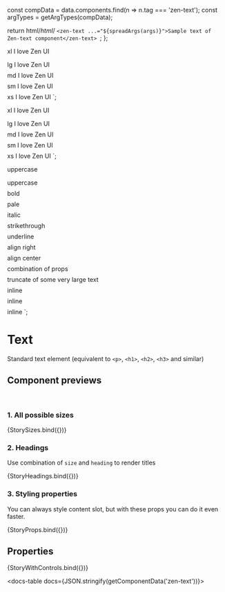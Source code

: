 
const compData = data.components.find(n => n.tag === 'zen-text');
const argTypes = getArgTypes(compData);

<Meta title="Typography/Text" component="zen-text" argTypes={argTypes} />

  return html/*html*/ `<zen-text ...="${spreadArgs(args)}">Sample text of Zen-text component</zen-text> `;
};

  <zen-text size="xl">xl I love Zen UI</zen-text>
  <div style="margin-top: 0.5rem"></div>
  <zen-text size="lg">lg I love Zen UI</zen-text>
  <div style="margin-top: 0.5rem"></div>
  <zen-text size="md">md I love Zen UI</zen-text>
  <div style="margin-top: 0.5rem"></div>
  <zen-text size="sm">sm I love Zen UI</zen-text>
  <div style="margin-top: 0.5rem"></div>
  <zen-text size="xs">xs I love Zen UI</zen-text>
`;

  <zen-text size="xl" heading>xl I love Zen UI</zen-text>
  <div style="margin-top: 0.5rem"></div>
  <zen-text size="lg" heading>lg I love Zen UI</zen-text>
  <div style="margin-top: 0.5rem"></div>
  <zen-text size="md" heading>md I love Zen UI</zen-text>
  <div style="margin-top: 0.5rem"></div>
  <zen-text size="sm" heading>sm I love Zen UI</zen-text>
  <div style="margin-top: 0.5rem"></div>
  <zen-text size="xs" heading>xs I love Zen UI</zen-text>
`;

  <zen-text uppercase>uppercase</zen-text>
  <div style="margin-top: 0.5rem"></div>
  <zen-text uppercase>uppercase</zen-text>
  <div style="margin-top: 0.5rem"></div>
  <zen-text bold>bold</zen-text>
  <div style="margin-top: 0.5rem"></div>
  <zen-text pale>pale</zen-text>
  <div style="margin-top: 0.5rem"></div>
  <zen-text italic>italic</zen-text>
  <div style="margin-top: 0.5rem"></div>
  <zen-text strikethrough>strikethrough</zen-text>
  <div style="margin-top: 0.5rem"></div>
  <zen-text underline>underline</zen-text>
  <div style="margin-top: 0.5rem"></div>
  <zen-text style="max-width: 200px" align="right">align right</zen-text>
  <div style="margin-top: 0.5rem"></div>
  <zen-text style="max-width: 200px" align="center">align center</zen-text>
  <div style="margin-top: 0.5rem"></div>
  <zen-text bold italic>combination of props</zen-text>
  <div style="margin-top: 0.5rem"></div>
  <zen-text style="max-width: 200px" truncate> truncate of some very large text </zen-text>
  <div style="margin-top: 0.5rem"></div>
  <zen-text inline bold>inline</zen-text>
  <div style="margin-top: 0.5rem"></div>
  <zen-text inline italic>inline</zen-text>
  <div style="margin-top: 0.5rem"></div>
  <zen-text inline uppercase>inline</zen-text>
`;

# Text

Standard text element (equivalent to `<p>`, `<h1>`, `<h2>`, `<h3>` and similar)

## Component previews

<br />

### 1. All possible sizes

<Canvas>
  <Story name="sizes">{StorySizes.bind({})}</Story>
</Canvas>

### 2. Headings

Use combination of `size` and `heading` to render titles

<Canvas>
  <Story name="headings">{StoryHeadings.bind({})}</Story>
</Canvas>

### 3. Styling properties

You can always style content slot, but with these props you can do it even faster.

<Canvas>
  <Story name="props">{StoryProps.bind({})}</Story>
</Canvas>

## Properties

<Canvas>
  <Story
    name="default"
    args={{
      ...getDefaultArgs(argTypes),
    }}
  >
    {StoryWithControls.bind({})}
  </Story>
</Canvas>

<ArgsTable story="default" />

<docs-table docs={JSON.stringify(getComponentData('zen-text'))}></docs-table>
